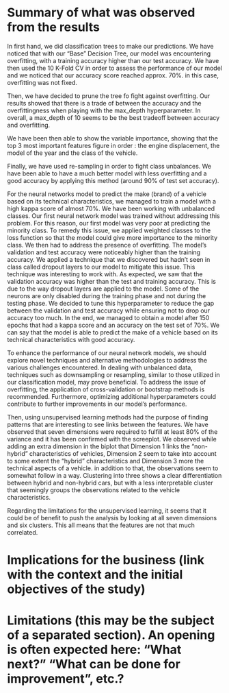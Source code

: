 # Summary of what was observed from the results

In first hand, we did classification trees to make our predictions. We have noticed that with our "Base" Decision Tree, our model was encountering overfitting, with a training accuracy higher than our test accuracy. We have then used the 10 K-Fold CV in order to assess the performance of our model and we noticed that our accuracy score reached approx. 70%. in this case, overfitting was not fixed. 

Then, we have decided to prune the tree fo fight against overfitting. Our results showed that there is a trade of between the accuracy and the overfittingness when playing with the max_depth hyperparameter. In overall, a max_depth of 10 seems to be the best tradeoff between accuracy and overfitting. 

We have been then able to show the variable importance, showing that the top 3 most important features figure in order : the engine displacement, the model of the year and the class of the vehicle. 

Finally, we have used re-sampling in order to fight class unbalances. We have been able to have a much better model with less overfitting and a good accuracy by applying this method (around 90% of test set accuracy). 

For the neural networks model to predict the make (brand) of a vehicle based on its technical characteristics, we managed to train a model with a high kappa score of almost 70%. We have been working with unbalanced classes. Our first neural network model was trained without addressing this problem. For this reason, our first model was very poor at predicting the minority class. To remedy this issue, we applied weighted classes to the loss function so that the model could give more importance to the minority class. We then had to address the presence of overfitting. The model’s validation and test accuracy were noticeably higher than the training accuracy. We applied a technique that we discovered but hadn’t seen in class called dropout layers to our model to mitigate this issue. This technique was interesting to work with. As expected, we saw that the validation accuracy was higher than the test and training accuracy. This is due to the way dropout layers are applied to the model. Some of the neurons are only disabled during the training phase and not during the testing phase. We decided to tune this hyperparameter to reduce the gap between the validation and test accuracy while ensuring not to drop our accuracy too much. In the end, we managed to obtain a model after 150 epochs that had a kappa score and an accuracy on the test set of 70%. We can say that the model is able to predict the make of a vehicle based on its technical characteristics with good accuracy.

To enhance the performance of our neural network models, we should explore novel techniques and alternative methodologies to address the various challenges encountered. In dealing with unbalanced data, techniques such as downsampling or resampling, similar to those utilized in our classification model, may prove beneficial. To address the issue of overfitting, the application of cross-validation or bootstrap methods is recommended. Furthermore, optimizing additional hyperparameters could contribute to further improvements in our model’s performance.

Then, using unsupervised learning methods had the purpose of finding patterns that are interesting to see links between the features. We have observed that seven dimensions were required to fulfill at least 80% of the variance and it has been confirmed with the screeplot. We observed while adding an extra dimension in the biplot that Dimension 1 links the "non-hybrid" characteristics of vehicles, Dimension 2 seem to take into account to some extent the "hybrid" characteristics and Dimension 3 more the technical aspects of a vehicle. in addition to that, the observations seem to somewhat follow in a way. Clustering into three shows a clear differentiation between hybrid and non-hybrid cars, but with a less interpretable cluster that seemingly groups the observations related to the vehicle characteristics.

Regarding the limitations for the unsupervised learning, it seems that it could be of benefit to push the analysis by looking at all seven dimensions and six clusters. This all means that the features are not that much correlated.

# Implications for the business (link with the context and the initial objectives of the study)

# Limitations (this may be the subject of a separated section). An opening is often expected here: “What next?” “What can be done for improvement”, etc.?

